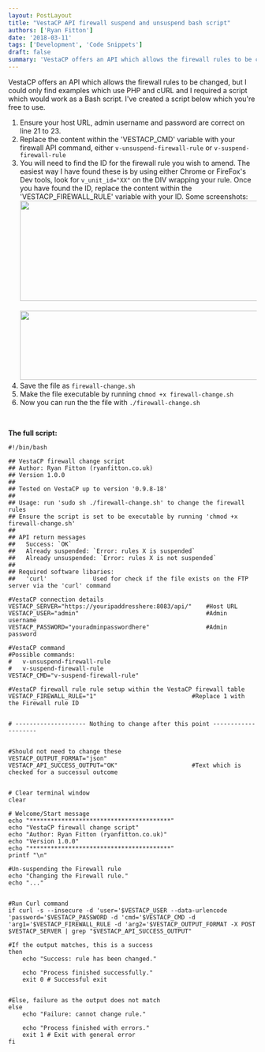 ```yaml
---
layout: PostLayout
title: "VestaCP API firewall suspend and unsuspend bash script"
authors: ['Ryan Fitton']
date: '2018-03-11'
tags: ['Development', 'Code Snippets']
draft: false
summary: 'VestaCP offers an API which allows the firewall rules to be changed, but I could only find examples which use PHP and cURL and I required a script which would work as a Bash script. I&#8217;ve created a script below which you&#8217;re free to use. Ensure your host URL, admin username and password are correct ...'
---
```


VestaCP offers an API which allows the firewall rules to be changed, but I could only find examples which use PHP and cURL and I required a script which would work as a Bash script. I've created a script below which you're free to use.

1.  Ensure your host URL, admin username and password are correct on line 21 to 23.
2.  Replace the content within the 'VESTACP_CMD' variable with your firewall API command, either `v-unsuspend-firewall-rule` or `v-suspend-firewall-rule`
3.  You will need to find the ID for the firewall rule you wish to amend. The easiest way I have found these is by using either Chrome or FireFox's Dev tools, look for `v_unit_id="XX"` on the DIV wrapping your rule. Once you have found the ID, replace the content within the 'VESTACP_FIREWALL_RULE' variable with your ID. Some screenshots:\
    <a href="/static/img/blog/2018/01/vesta-cp-firewall-1.png"><img loading="lazy"  src="/static/img/blog/2018/01/vesta-cp-firewall-1.png" alt="" width="757" height="203" srcset="/static/img/blog/2018/01/vesta-cp-firewall-1.png 757w, /static/img/blog/2018/01/vesta-cp-firewall-1-300x80.png 300w" sizes="(max-width: 757px) 100vw, 757px" /><br /></a><br />
    <a href="/static/img/blog/2018/01/vesta-cp-firewall-2.png"><img loading="lazy"  src="/static/img/blog/2018/01/vesta-cp-firewall-2-1024x140.png" alt="" width="1024" height="140" srcset="/static/img/blog/2018/01/vesta-cp-firewall-2-1024x140.png 1024w, /static/img/blog/2018/01/vesta-cp-firewall-2-300x41.png 300w, /static/img/blog/2018/01/vesta-cp-firewall-2-768x105.png 768w, /static/img/blog/2018/01/vesta-cp-firewall-2.png 1284w" sizes="(max-width: 1024px) 100vw, 1024px" /></a>
4.  Save the file as `firewall-change.sh`
5.  Make the file executable by running `chmod +x firewall-change.sh`
6.  Now you can run the the file with `./firewall-change.sh`

 

**The full script:**

``` language-bash
#!/bin/bash

## VestaCP firewall change script
## Author: Ryan Fitton (ryanfitton.co.uk)
## Version 1.0.0
##
## Tested on VestaCP up to version '0.9.8-18'
##
## Usage: run 'sudo sh ./firewall-change.sh' to change the firewall rules
## Ensure the script is set to be executable by running 'chmod +x firewall-change.sh'
##
## API return messages
##   Success: `OK`
##   Already suspended: `Error: rules X is suspended`
##   Already unsuspended: `Error: rules X is not suspended`
##
## Required software libaries:
##   'curl'             Used for check if the file exists on the FTP server via the 'curl' command

#VestaCP connection details
VESTACP_SERVER="https://youripaddresshere:8083/api/"    #Host URL
VESTACP_USER="admin"                                    #Admin username
VESTACP_PASSWORD="youradminpasswordhere"                #Admin password

#VestaCP command
#Possible commands:
#   v-unsuspend-firewall-rule
#   v-suspend-firewall-rule
VESTACP_CMD="v-suspend-firewall-rule"

#VestaCP firewall rule rule setup within the VestaCP firewall table
VESTACP_FIREWALL_RULE="1"                           #Replace 1 with the Firewall rule ID


# -------------------- Nothing to change after this point --------------------


#Should not need to change these
VESTACP_OUTPUT_FORMAT="json"
VESTACP_API_SUCCESS_OUTPUT="OK"                     #Text which is checked for a successul outcome


# Clear terminal window
clear

# Welcome/Start message
echo "****************************************"
echo "VestaCP firewall change script"
echo "Author: Ryan Fitton (ryanfitton.co.uk)"
echo "Version 1.0.0"
echo "****************************************"
printf "\n"

#Un-suspending the Firewall rule
echo "Changing the Firewall rule."
echo "..."


#Run Curl command
if curl -s --insecure -d 'user='$VESTACP_USER --data-urlencode 'password='$VESTACP_PASSWORD -d 'cmd='$VESTACP_CMD -d 'arg1='$VESTACP_FIREWALL_RULE -d 'arg2='$VESTACP_OUTPUT_FORMAT -X POST $VESTACP_SERVER | grep "$VESTACP_API_SUCCESS_OUTPUT"

#If the output matches, this is a success
then
    echo "Success: rule has been changed."
    
    echo "Process finished successfully."
    exit 0 # Successful exit


#Else, failure as the output does not match
else
    echo "Failure: cannot change rule."
    
    echo "Process finished with errors."
    exit 1 # Exit with general error
fi
```

